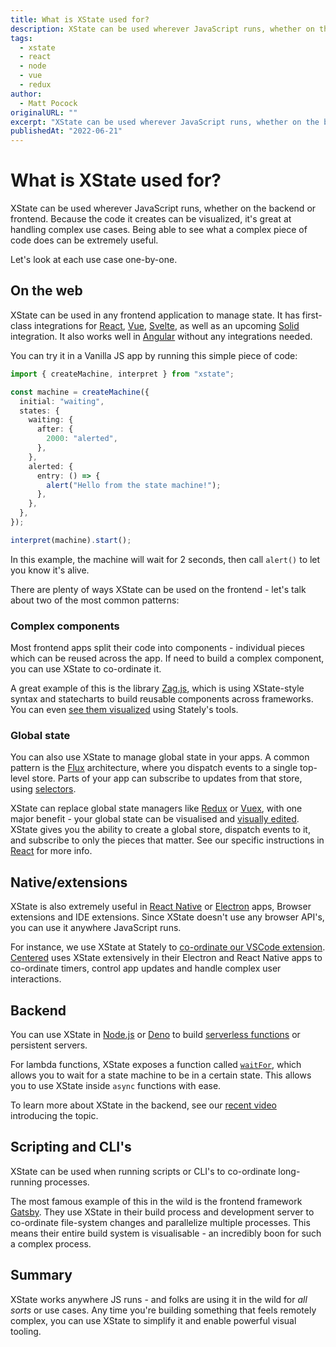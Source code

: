 ```yaml
---
title: What is XState used for?
description: XState can be used wherever JavaScript runs, whether on the backend or frontend. Because the code it creates can be visualized, it's great at handling complex use cases.
tags:
  - xstate
  - react
  - node
  - vue
  - redux
author:
  - Matt Pocock
originalURL: ""
excerpt: "XState can be used wherever JavaScript runs, whether on the backend or frontend. Because the code it creates can be visualized, it's great at handling complex use cases."
publishedAt: "2022-06-21"
---
```


# What is XState used for?

XState can be used wherever JavaScript runs, whether on the backend or frontend. Because the code it creates can be visualized, it's great at handling complex use cases. Being able to see what a complex piece of code does can be extremely useful.

Let's look at each use case one-by-one.

## On the web

XState can be used in any frontend application to manage state. It has first-class integrations for [React](https://reactjs.org/), [Vue](https://vuejs.org/), [Svelte](https://svelte.dev/), as well as an upcoming [Solid](https://www.solidjs.com/) integration. It also works well in [Angular](https://angularjs.org/) without any integrations needed.

You can try it in a Vanilla JS app by running this simple piece of code:

```ts
import { createMachine, interpret } from "xstate";

const machine = createMachine({
  initial: "waiting",
  states: {
    waiting: {
      after: {
        2000: "alerted",
      },
    },
    alerted: {
      entry: () => {
        alert("Hello from the state machine!");
      },
    },
  },
});

interpret(machine).start();
```

In this example, the machine will wait for 2 seconds, then call `alert()` to let you know it's alive.

There are plenty of ways XState can be used on the frontend - let's talk about two of the most common patterns:

### Complex components

Most frontend apps split their code into components - individual pieces which can be reused across the app. If need to build a complex component, you can use XState to co-ordinate it.

A great example of this is the library [Zag.js](https://zagjs.com/components/react/accordion), which is using XState-style syntax and statecharts to build reusable components across frameworks. You can even [see them visualized](https://state-machine-viz.vercel.app/accordion) using Stately's tools.

### Global state

You can also use XState to manage global state in your apps. A common pattern is the [Flux](https://facebook.github.io/flux/docs/in-depth-overview/) architecture, where you dispatch events to a single top-level store. Parts of your app can subscribe to updates from that store, using [selectors](https://redux.js.org/usage/deriving-data-selectors).

XState can replace global state managers like [Redux](https://redux.js.org/) or [Vuex](https://vuex.vuejs.org/), with one major benefit - your global state can be visualised and [visually edited](https://stately.ai/editor). XState gives you the ability to create a global store, dispatch events to it, and subscribe to only the pieces that matter. See our specific instructions in [React](https://xstate.js.org/docs/recipes/react.html#global-state-react-context) for more info.

## Native/extensions

XState is also extremely useful in [React Native](https://reactnative.dev/) or [Electron](https://www.electronjs.org/) apps, Browser extensions and IDE extensions. Since XState doesn't use any browser API's, you can use it anywhere JavaScript runs.

For instance, we use XState at Stately to [co-ordinate our VSCode extension](https://github.com/statelyai/xstate-tools/blob/6a91d6a5cdd4cf73c882175a2ad5fbe3b2a9910d/apps/extension/client/src/editorWebviewScript.ts#L90). [Centered](https://www.centered.app/) uses XState extensively in their Electron and React Native apps to co-ordinate timers, control app updates and handle complex user interactions.

## Backend

You can use XState in [Node.js](https://nodejs.org/en/) or [Deno](https://deno.land/) to build [serverless functions](https://vercel.com/docs/concepts/functions/serverless-functions) or persistent servers.

For lambda functions, XState exposes a function called [`waitFor`](https://xstate.js.org/docs/guides/interpretation.html#waitfor), which allows you to wait for a state machine to be in a certain state. This allows you to use XState inside `async` functions with ease.

To learn more about XState in the backend, see our [recent video](https://www.youtube.com/watch?v=qqyQGEjWSAw) introducing the topic.

## Scripting and CLI's

XState can be used when running scripts or CLI's to co-ordinate long-running processes.

The most famous example of this in the wild is the frontend framework [Gatsby](https://www.gatsbyjs.com/). They use XState in their build process and development server to co-ordinate file-system changes and parallelize multiple processes. This means their entire build system is visualisable - an incredibly boon for such a complex process.

## Summary

XState works anywhere JS runs - and folks are using it in the wild for _all sorts_ or use cases. Any time you're building something that feels remotely complex, you can use XState to simplify it and enable powerful visual tooling.
